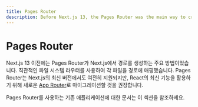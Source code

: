 ```yaml
---
title: Pages Router
description: Before Next.js 13, the Pages Router was the main way to create routes in Next.js with an intuitive file-system router.
---
```


# Pages Router

Next.js 13 이전에는 Pages Router가 Next.js에서 경로를 생성하는 주요 방법이었습니다. 직관적인 파일 시스템 라우터를 사용하여 각 파일을 경로에 매핑했습니다. Pages Router는 Next.js의 최신 버전에서도 여전히 지원되지만, React의 최신 기능을 활용하기 위해 새로운 [App Router](/docs/app)로 마이그레이션할 것을 권장합니다.

Pages Router를 사용하는 기존 애플리케이션에 대한 문서는 이 섹션을 참조하세요.
